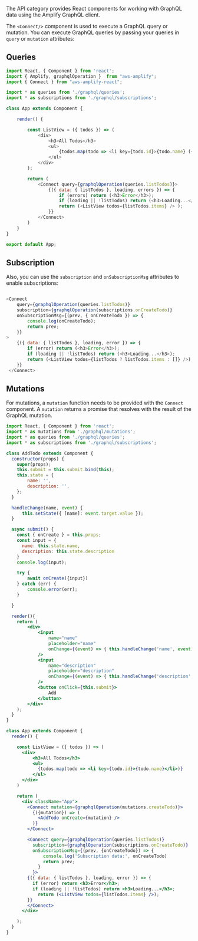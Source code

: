 The API category provides React components for working with GraphQL data using the Amplify GraphQL client. 

The `<Connect/>` component is used to execute a GraphQL query or mutation. You can execute GraphQL queries by passing your queries in `query` or `mutation` attributes:

## Queries

```javascript
import React, { Component } from 'react';
import { Amplify, graphqlOperation }  from "aws-amplify";
import { Connect } from "aws-amplify-react";

import * as queries from './graphql/queries';
import * as subscriptions from './graphql/subscriptions';

class App extends Component {

    render() {

        const ListView = ({ todos }) => (
            <div>
                <h3>All Todos</h3>
                <ul>
                    {todos.map(todo => <li key={todo.id}>{todo.name} ({todo.id})</li>)}
                </ul>
            </div>
        );

        return (
            <Connect query={graphqlOperation(queries.listTodos)}>
                {({ data: { listTodos }, loading, errors }) => {
                    if (errors) return (<h3>Error</h3>);
                    if (loading || !listTodos) return (<h3>Loading...</h3>);
                    return (<ListView todos={listTodos.items} /> );
                }}
            </Connect>
        )
    }
} 

export default App;

```

## Subscription

Also, you can use the `subscription` and `onSubscriptionMsg` attributes to enable subscriptions:

```javascript

<Connect
    query={graphqlOperation(queries.listTodos)}
    subscription={graphqlOperation(subscriptions.onCreateTodo)}
    onSubscriptionMsg={(prev, { onCreateTodo }) => {
        console.log(onCreateTodo);
        return prev; 
    }}
>
    {({ data: { listTodos }, loading, error }) => {
        if (error) return (<h3>Error</h3>);
        if (loading || !listTodos) return (<h3>Loading...</h3>);
        return (<ListView todos={listTodos ? listTodos.items : []} />);
    }}
 </Connect>

```
## Mutations

For mutations, a `mutation` function needs to be provided with the `Connect` component. A `mutation` returns a promise that resolves with the result of the GraphQL mutation.

```jsx
import React, { Component } from 'react';
import * as mutations from './graphql/mutations';
import * as queries from './graphql/queries';
import * as subscriptions from './graphql/subscriptions';

class AddTodo extends Component {
  constructor(props) {
    super(props);
    this.submit = this.submit.bind(this);
    this.state = {
        name: '',
        description: '',
    };
  }

  handleChange(name, event) {
      this.setState({ [name]: event.target.value });
  }

  async submit() {
    const { onCreate } = this.props;
    const input = {
      name: this.state.name,
      description: this.state.description
    }
    console.log(input);

    try {
    	await onCreate({input})
    } catch (err) {
    	console.error(err);
    }

  }

  render(){
    return (
        <div>
            <input
                name="name"
                placeholder="name"
                onChange={(event) => { this.handleChange('name', event)}}
            />
            <input
                name="description"
                placeholder="description"
                onChange={(event) => { this.handleChange('description', event)}}
            />
            <button onClick={this.submit}>
                Add
            </button>
        </div>
    );
  }
}

class App extends Component {
  render() {

    const ListView = ({ todos }) => (
      <div>
          <h3>All Todos</h3>
          <ul>
            {todos.map(todo => <li key={todo.id}>{todo.name}</li>)}
          </ul>
      </div>
    )

    return (
      <div className="App">
        <Connect mutation={graphqlOperation(mutations.createTodo)}>
          {({mutation}) => (
            <AddTodo onCreate={mutation} />
          )}
        </Connect>

        <Connect query={graphqlOperation(queries.listTodos)}
          subscription={graphqlOperation(subscriptions.onCreateTodo)}
          onSubscriptionMsg={(prev, {onCreateTodo}) => {
              console.log('Subscription data:', onCreateTodo)
              return prev;
            }
          }>
        {({ data: { listTodos }, loading, error }) => {
          if (error) return <h3>Error</h3>;
          if (loading || !listTodos) return <h3>Loading...</h3>;
            return (<ListView todos={listTodos.items} />);
        }}
        </Connect>
      </div>

    );
  }
}
```
